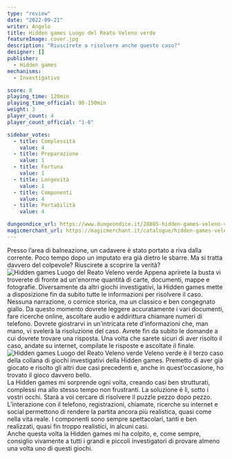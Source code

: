 ```yaml
---
type: "review"
date: "2022-09-21"
writer: Angelo
title: Hidden games Luogo del Reato Veleno verde
featureImage: cover.jpg
description: "Riuscirete a risolvere anche questo caso?"
designer: []
publisher:
  - Hidden games
mechanisms:
  - Investigativo

score: 8
playing_time: 120min
playing_time_official: 90-150min
weight: 3
player_count: 4
player_count_official: "1-6"

sidebar_votes:
  - title: Complessità
    value: 4
  - title: Preparazione
    value: 1
  - title: Fortuna
    value: 1
  - title: Longevità
    value: 1
  - title: Componenti
    value: 4
  - title: Portabilità
    value: 4

dungeondice_url: https://www.dungeondice.it/28805-hidden-games-veleno-verde.html
magicmerchant_url: https://magicmerchant.it/catalogue/hidden-games-veleno-verde-62727/
---
```


<Setting>
  Presso l’area di balneazione, un cadavere è stato portato a riva dalla
  corrente. Poco tempo dopo un imputato era già dietro le sbarre. Ma si tratta
  davvero del colpevole? Riuscirete a scoprire la verità?
</Setting>

<img src="./game1.jpg" alt="Hidden games Luogo del Reato Veleno verde" />

<Rules>
  Appena aprirete la busta vi troverete di fronte ad un'enorme quantità di
  carte, documenti, mappe e fotografie. Diversamente da altri giochi
  investigativi, la Hidden games mette a disposizione fin da subito tutte le
  informazioni per risolvere il caso. Nessuna narrazione, o cornice storica, ma
  un classico e ben congegnato giallo. Da questo momento dovrete leggere
  accuratamente i vari documenti, fare ricerche online, ascoltare audio e
  addirittura chiamare numeri di telefono. Dovrete giostrarvi in un’intricata
  rete d’informazioni che, man mano, vi svelerà la risoluzione del caso. Avrete
  fin da subito le domande a cui dovrete trovare una risposta. Una volta che
  sarete sicuri di aver risolto il caso, andate su internet, compilate le
  risposte e ascoltate il finale.
</Rules>

<img src="./game2.jpg" alt="Hidden games Luogo del Reato Veleno verde" />

<Feedback>
  Veleno verde è il terzo caso della collana di giochi investigativi della
  Hidden games. Premetto di aver già giocato e risolto gli altri due casi
  precedenti e, anche in quest’occasione, ho trovato il gioco davvero bello.
  <br /> La Hidden games mi sorprende ogni volta, creando casi ben strutturati, complessi
  ma allo stesso tempo non frustranti. La soluzione è lì, sotto i vostri occhi. Starà
  a voi cercare di risolvere il puzzle pezzo dopo pezzo. L’interazione con il telefono,
  registrazioni, chiamate, ricerche su internet e social permettono di rendere la
  partita ancora più realistica, quasi come nella vita reale. I componenti sono sempre
  spettacolari, tanti e ben realizzati, quasi fin troppo realistici, in alcuni casi.
  <br /> Anche questa volta la Hidden games mi ha colpito, e, come sempre,
  consiglio vivamente a tutti i grandi e piccoli investigatori di provare almeno
  una volta uno di questi giochi.
</Feedback>

<Instagram id="Ciw8DYHD6kw" />
